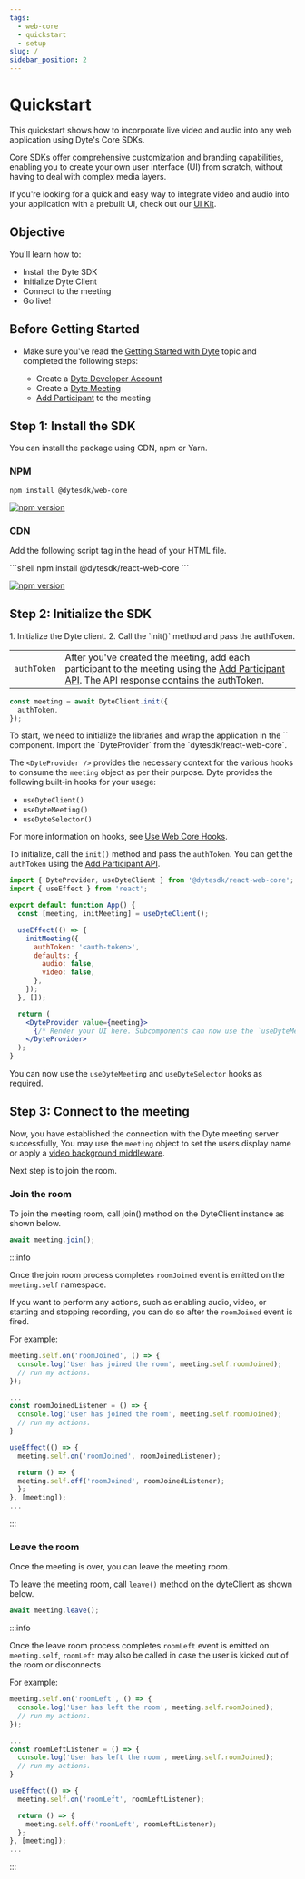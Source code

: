 ```yaml
---
tags:
  - web-core
  - quickstart
  - setup
slug: /
sidebar_position: 2
---
```



# Quickstart

This quickstart shows how to incorporate live video and audio into any web application using Dyte's Core SDKs.

Core SDKs offer comprehensive customization and branding capabilities, enabling you to create your own user interface (UI) from scratch, without having to deal with complex media layers.

If you're looking for a quick and easy way to integrate video and audio into your application with a prebuilt UI, check out our [UI Kit](/ui-kit/quickstart).

## Objective

You'll learn how to:

- Install the Dyte SDK
- Initialize Dyte Client
- Connect to the meeting
- Go live!

## Before Getting Started

- Make sure you've read the [Getting Started with Dyte](/getting-started) topic
  and completed the following steps:

  - Create a [Dyte Developer Account](https://dev.dyte.io/)
  - Create a [Dyte Meeting](/api/?v=v2#/operations/create_meeting)
  - [Add Participant](/api/?v=v2#/operations/add_participant) to the meeting

## Step 1: Install the SDK

You can install the package using CDN, npm or Yarn.

<Tabs groupId="framework" defaultValue="react">
<TabItem value="js" label="Javascript">

### NPM

```shell
npm install @dytesdk/web-core
```

[![npm version](https://badge.fury.io/js/@dytesdk%2Fweb-core.svg)](https://badge.fury.io/js/@dytesdk%2Fweb-core)

### CDN

Add the following script tag in the head of your HTML file.

  <WebCoreCDNInstallation />
  
</TabItem>
<TabItem value="react" label="React">
```shell
npm install @dytesdk/react-web-core
```

[![npm version](https://badge.fury.io/js/@dytesdk%2Freact-web-core.svg)](https://badge.fury.io/js/@dytesdk%2Freact-web-core)

</TabItem>
</Tabs>

## Step 2: Initialize the SDK

<Tabs groupId="framework" defaultValue="react">
<TabItem value="js" label="Javascript">
1. Initialize the Dyte client.
2. Call the `init()` method and pass the authToken.

|             |                                                                                                                                                                                   |
| ----------- | --------------------------------------------------------------------------------------------------------------------------------------------------------------------------------- |
| `authToken` | After you've created the meeting, add each participant to the meeting using the [Add Participant API](/api#/operations/add_participant). The API response contains the authToken. |

```js
const meeting = await DyteClient.init({
  authToken,
});
```

</TabItem>
<TabItem value="react" label="React">
To start, we need to initialize the libraries and wrap the application in the `<DyteProvider />` component. Import the `DyteProvider` from the `dytesdk/react-web-core`.

The `<DyteProvider />` provides the necessary context for the various hooks to consume the `meeting` object as per their purpose. Dyte provides the following built-in hooks for your usage:

- `useDyteClient()`
- `useDyteMeeting()`
- `useDyteSelector()`

For more information on hooks, see [Use Web Core Hooks](/react-ui-kit/using-hooks).

To initialize, call the `init()` method and pass the `authToken`. You can get the `authToken` using the [Add Participant API](/api#/operations/add_participant).

```jsx
import { DyteProvider, useDyteClient } from '@dytesdk/react-web-core';
import { useEffect } from 'react';

export default function App() {
  const [meeting, initMeeting] = useDyteClient();

  useEffect(() => {
    initMeeting({
      authToken: '<auth-token>',
      defaults: {
        audio: false,
        video: false,
      },
    });
  }, []);

  return (
    <DyteProvider value={meeting}>
      {/* Render your UI here. Subcomponents can now use the `useDyteMeeting` and `useDyteSelector` hooks */}
    </DyteProvider>
  );
}
```

You can now use the `useDyteMeeting` and `useDyteSelector` hooks as required.

</TabItem>
</Tabs>

## Step 3: Connect to the meeting

Now, you have established the connection with the Dyte meeting server
successfully, You may use the `meeting` object to set the users display name or apply
a [video background middleware](https://www.npmjs.com/package/@dytesdk/video-background-transformer).

Next step is to join the room.

### Join the room

To join the meeting room, call join() method on the DyteClient instance as
shown below.

```js
await meeting.join();
```

:::info

Once the join room process completes `roomJoined` event is emitted on the `meeting.self`
namespace.

If you want to perform any actions, such as enabling audio, video, or starting
and stopping recording, you can do so after the `roomJoined` event is fired.

For example:

<Tabs groupId="framework" defaultValue="react">
  <TabItem value="js" label="Javascript">

```js
meeting.self.on('roomJoined', () => {
  console.log('User has joined the room', meeting.self.roomJoined);
  // run my actions.
});
```

  </TabItem>
  <TabItem value="react" label="React">

```js
...
const roomJoinedListener = () => {
  console.log('User has joined the room', meeting.self.roomJoined);
  // run my actions.
}

useEffect(() => {
  meeting.self.on('roomJoined', roomJoinedListener);

  return () => {
  meeting.self.off('roomJoined', roomJoinedListener);
  };
}, [meeting]);
...
```

</TabItem>
</Tabs>

:::

### Leave the room

Once the meeting is over, you can leave the meeting room.

To leave the meeting room, call `leave()` method on the dyteClient as shown
below.

```js
await meeting.leave();
```

:::info

Once the leave room process completes `roomLeft` event is emitted on `meeting.self`,
`roomLeft` may also be called in case the user is kicked out of the room or disconnects

For example:

<Tabs groupId="framework" defaultValue="react">
  <TabItem value="js" label="Javascript">

```js
meeting.self.on('roomLeft', () => {
  console.log('User has left the room', meeting.self.roomJoined);
  // run my actions.
});
```

  </TabItem>
  <TabItem value="react" label="React">

```js
...
const roomLeftListener = () => {
  console.log('User has left the room', meeting.self.roomJoined);
  // run my actions.
}

useEffect(() => {
  meeting.self.on('roomLeft', roomLeftListener);

  return () => {
    meeting.self.off('roomLeft', roomLeftListener);
  };
}, [meeting]);
...
```

</TabItem>
</Tabs>
:::

<head>
  <title>Web Core Quickstart</title>
</head>
